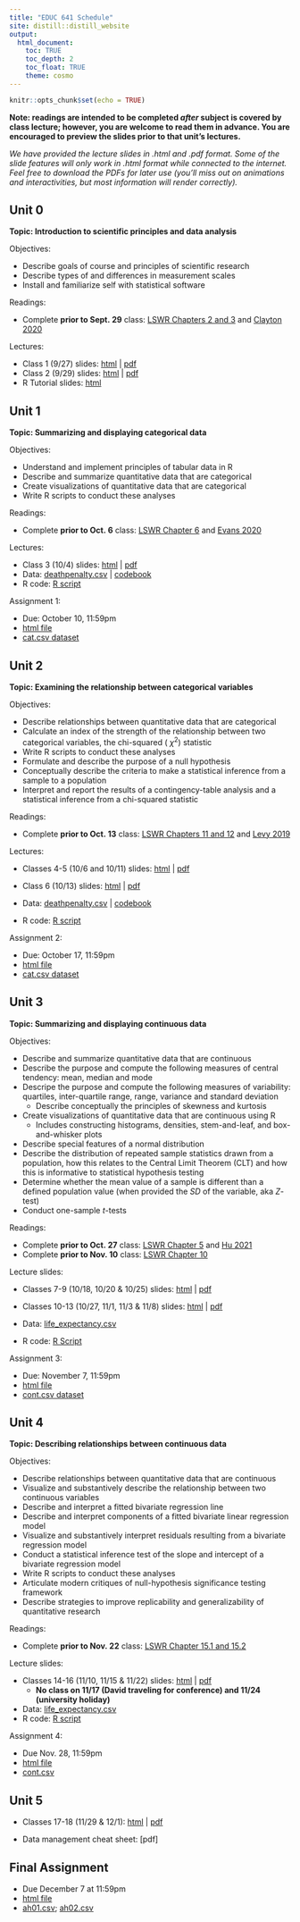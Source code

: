 ```yaml
---
title: "EDUC 641 Schedule"
site: distill::distill_website
output:
  html_document:
    toc: TRUE
    toc_depth: 2
    toc_float: TRUE
    theme: cosmo
---
```


```r
knitr::opts_chunk$set(echo = TRUE)
```

**Note: readings are intended to be completed *after* subject is covered by class lecture; however, you are welcome to read them in advance. You are encouraged to preview the slides prior to that unit's lectures.**

*We have provided the lecture slides in .html and .pdf format. Some of the slide features will only work in .html format while connected to the internet. Feel free to download the PDFs for later use (you'll miss out on animations and interactivities, but most information will render correctly).*

## Unit 0

**Topic: Introduction to scientific principles and data analysis**

Objectives:

- Describe goals of course and principles of scientific research
- Describe types of and differences in measurement scales
- Install and familiarize self with statistical software

Readings: 

- Complete **prior to Sept. 29** class: [LSWR Chapters 2 and 3](https://learningstatisticswithr.com/lsr-0.6.pdf) and [Clayton 2020](https://nautil.us/issue/92/frontiers/how-eugenics-shaped-statistics)

Lectures:

- Class 1 (9/27) slides: [html](./slides/EDUC641_1_intro.html) | [pdf](./slides/EDUC641_1_intro.pdf)
- Class 2 (9/29) slides: [html](./slides/EDUC641_2_measures.html) | [pdf](./slides/EDUC641_2_measures.pdf)
- R Tutorial slides: [html](./slides/tutorial.html)

## Unit 1 

**Topic: Summarizing and displaying categorical data**

Objectives:

- Understand and implement principles of tabular data in R
- Describe and summarize quantitative data that are categorical
- Create visualizations of quantitative data that are categorical
- Write R scripts to conduct these analyses

Readings: 

- Complete **prior to Oct. 6** class: [LSWR Chapter 6](https://learningstatisticswithr.com/lsr-0.6.pdf) and [Evans 2020](https://www.newstatesman.com/uncategorized/2020/07/ra-fisher-and-science-hatred)

Lectures: 

- Class 3 (10/4) slides: [html](./slides/EDUC641_3_categdescr.html) | [pdf](./slides/EDUC641_3_categdescr.pdf) 
- Data: [deathpenalty.csv](./data/deathpenalty.csv) | [codebook](./data/deathpenalty.csv)
- R code: [R script](./slides/EDUC641_3_code.R)

Assignment 1: 

- Due: October 10, 11:59pm
- [html file](./assignments/assignment01.html)
- [cat.csv dataset](./data/cat.csv)

## Unit 2

**Topic: Examining the relationship between categorical variables**

Objectives:

 * Describe relationships between quantitative data that are categorical
 * Calculate an index of the strength of the relationship between two categorical variables, the chi-squared ( $\chi^2$) statistic
 * Write R scripts to conduct these analyses
 * Formulate and describe the purpose of a null hypothesis
 * Conceptually describe the criteria to make a statistical inference from a sample to a population
 * Interpret and report the results of a contingency-table analysis and a statistical inference from a chi-squared statistic

Readings: 

- Complete **prior to Oct. 13** class: [LSWR Chapters 11 and 12](https://learningstatisticswithr.com/lsr-0.6.pdf) and [Levy 2019](http://gppreview.com/2019/12/16/eugenics-ethics-statistical-analysis/)

Lectures:

- Classes 4-5 (10/6 and 10/11) slides: [html](./slides/EDUC641_4_categrel.html) | [pdf](./slides/EDUC641_4_categrel.pdf)
- Class 6 (10/13) slides: [html](./slides/EDUC641_6_history.html) | [pdf](./slides/EDUC641_6_history.pdf)


- Data: [deathpenalty.csv](./data/deathpenalty.csv) | [codebook](./data/deathpenalty.csv)
- R code: [R script](./slides/EDUC641_4_code.R) 
 
Assignment 2: 

- Due: October 17, 11:59pm
- [html file](./assignments/assignment02.html)
- [cat.csv dataset](./data/cat.csv)

## Unit 3

**Topic: Summarizing and displaying continuous data**

Objectives:

- Describe and summarize quantitative data that are continuous
- Describe the purpose and compute the following measures of central tendency: mean, median and mode
- Descripe the purpose and compute the following measures of variability: quartiles, inter-quartile range, range, variance and standard deviation
  + Describe conceptually the principles of skewness and kurtosis
- Create visualizations of quantitative data that are continuous using R
  + Includes constructing histograms, densities, stem-and-leaf, and box-and-whisker plots
- Describe special features of a normal distribution
- Describe the distribution of repeated sample statistics drawn from a population, how this relates to the Central Limit Theorem (CLT) and how this is informative to statistical hypothesis testing
- Determine whether the mean value of a sample is different than a defined population value (when provided the *SD* of the variable, aka $Z$-test)
- Conduct one-sample $t$-tests

Readings: 

- Complete **prior to Oct. 27** class: [LSWR Chapter 5](https://learningstatisticswithr.com/lsr-0.6.pdf) and [Hu 2021](https://bostonreview.net/science-nature-race/lily-hu-race-policing-and-limits-social-science)
- Complete **prior to Nov. 10** class: [LSWR Chapter 10](https://learningstatisticswithr.com/lsr-0.6.pdf)


Lecture slides: 

- Classes 7-9 (10/18, 10/20 & 10/25) slides: [html](./slides/EDUC641_7_continuousdescr.html) | [pdf](./slides/EDUC641_7_continuousdescr.pdf)
- Classes 10-13 (10/27, 11/1, 11/3 & 11/8) slides: [html](./slides/EDUC641_10_inference.html) | [pdf](./slides/EDUC641_10_inference.pdf)


- Data: [life_expectancy.csv](./data/life_expectancy.csv)
- R code: [R Script](./slides/EDUC641_7_code.R)

Assignment 3: 

- Due: November 7, 11:59pm
- [html file](./assignments/assignment03.html)
- [cont.csv dataset](./data/cont.csv)


## Unit 4

**Topic: Describing relationships between continuous data**

Objectives:

- Describe relationships between quantitative data that are continuous
- Visualize and substantively describe the relationship between two continuous variables
- Describe and interpret a fitted bivariate regression line
- Describe and interpret components of a fitted bivariate linear regression model
- Visualize and substantively interpret residuals resulting from a bivariate regression model
- Conduct a statistical inference test of the slope and intercept of a bivariate regression model
- Write R scripts to conduct these analyses
- Articulate modern critiques of null-hypothesis significance testing framework
- Describe strategies to improve replicability and generalizability of quantitative research

Readings: 

- Complete **prior to Nov. 22** class: [LSWR Chapter 15.1 and 15.2](https://learningstatisticswithr.com/lsr-0.6.pdf)

Lecture slides: 

- Classes 14-16 (11/10, 11/15 & 11/22) slides: [html](./slides/EDUC641_14_continuousrel.html) | [pdf](./slides/EDUC641_14_continuousrel.pdf)
  + **No class on 11/17 (David traveling for conference) and 11/24 (university holiday)**

- Data: [life_expectancy.csv](./data/life_expectancy.csv)
- R code: [R script](./slides/EDUC641_14_code.R) 

Assignment 4: 

- Due Nov. 28, 11:59pm
- [html file](./assignments/assignment04.html)
- [cont.csv](./data/cont.csv)

## Unit 5

- Classes 17-18 (11/29 & 12/1): [html](./slides/EDUC641_17_critiques.html) | [pdf](./slides/EDUC641_17_critiques.pdf)

- Data management cheat sheet: [pdf]

## Final Assignment

 * Due December 7 at 11:59pm
 * [html file](./assignments/assignment05.html)
 * [ah01.csv](./data/ah01.csv); [ah02.csv](./data/ah02.csv)


